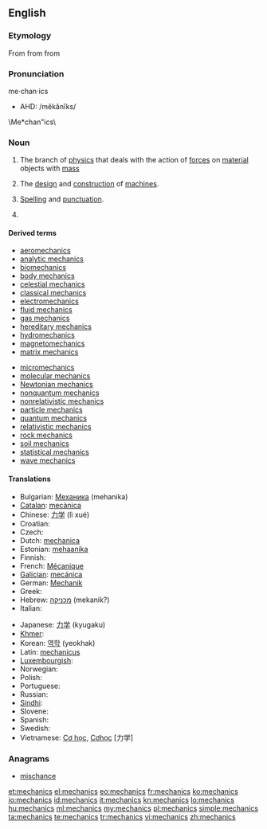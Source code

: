 {{wikipedia}}
==English==

===Etymology===
From {{etyl|la|en}} {{term|mechanicus|lang=la}} from {{etyl|grc|en}} {{term|μηχανικός|tr=mēkhanikos|lang=grc|sc=polytonic}} from {{term|μηχανή||machine, tool|tr=mēkhanē|lang=grc|sc=polytonic}}

===Pronunciation===
me·chan·ics
* AHD: /mĕkănĭks/
\Me*chan"ics\

===Noun===
{{en-noun|-}}

# {{physics}} The branch of [[physics]] that deals with the action of [[force]]s on [[material]] objects with [[mass]]
# The [[design]] and [[construction]] of [[machine]]s.
# {{context|writing}} [[spelling|Spelling]] and [[punctuation]].
# {{plural of|mechanic}}

====Derived terms====
{{rel-top|Derived terms}}
* [[aeromechanics]]
* [[analytic mechanics]]
* [[biomechanics]]
* [[body mechanics]]
* [[celestial mechanics]]
* [[classical mechanics]]
* [[electromechanics]]
* [[fluid mechanics]]
* [[gas mechanics]]
* [[hereditary mechanics]]
* [[hydromechanics]]
* [[magnetomechanics]]
* [[matrix mechanics]]
{{rel-mid}}
* [[micromechanics]]
* [[molecular mechanics]]
* [[Newtonian mechanics]]
* [[nonquantum mechanics]]
* [[nonrelativistic mechanics]]
* [[particle mechanics]]
* [[quantum mechanics]]
* [[relativistic mechanics]]
* [[rock mechanics]]
* [[soil mechanics]]
* [[statistical mechanics]]
* [[wave mechanics]]
{{rel-bottom}}

====Translations====
{{trans-top}}
* Bulgarian: [[Механика]] (mehanika)
* [[Catalan]]: [[mecànica]] {{f}}
* Chinese: [[力学]] (lì xué)
* Croatian: {{t-|hr|mehanika|f}}
* Czech: {{t-|cs|mechanika|f}}
* Dutch: [[mechanica]]
* Estonian: [[mehaanika]]
* Finnish: {{t-|fi|mekaniikka}}
* French: [[Mécanique]] {{m}}
* [[Galician]]: [[mecánica]]
* German: [[Mechanik]]
* Greek: {{t|el|μηχανική|f|tr=mikhanikí}}
* Hebrew: [[מכניקה]] (mekanik?)
* Italian: {{t+|it|meccanica|f}}
{{trans-mid}}
* Japanese: [[力学]] (kyugaku)
* [[Khmer]]: {{t|km|យន្តវិទ្យា|tr=yon vi tyea|sc=Khmr}}
* Korean: [[역학]] (yeokhak)
* Latin: [[mechanicus]]
* [[Luxembourgish]]: {{t|lb|Mechanik|f}}
* Norwegian: {{t|no|mekanikk}}
* Polish: {{t+|pl|mechanika|f}}
* Portuguese: {{t+|pt|mecânica|f}}
* Russian: {{t|ru|механика|f|sc=Cyrl|tr=mexánika|alt=меха́ника}}
* [[Sindhi]]: {{t+|sd|ميڪانيات|f|sc=Arab|xs=Sindhi}}
* Slovene: {{t+|sl|mehanika|f}}
* Spanish: {{t+|es|mecánica|f}}
* Swedish: {{t|sv|mekanik|c}}
* Vietnamese: [[Cơ học]], [[Cơhọc]] [力学]
{{trans-bottom}}

===Anagrams===
* [[mischance#English|mischance]]

[[et:mechanics]]
[[el:mechanics]]
[[eo:mechanics]]
[[fr:mechanics]]
[[ko:mechanics]]
[[io:mechanics]]
[[id:mechanics]]
[[it:mechanics]]
[[kn:mechanics]]
[[lo:mechanics]]
[[hu:mechanics]]
[[ml:mechanics]]
[[my:mechanics]]
[[pl:mechanics]]
[[simple:mechanics]]
[[ta:mechanics]]
[[te:mechanics]]
[[tr:mechanics]]
[[vi:mechanics]]
[[zh:mechanics]]